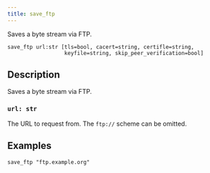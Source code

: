 ```yaml
---
title: save_ftp
---
```


Saves a byte stream via FTP.

```tql
save_ftp url:str [tls=bool, cacert=string, certifle=string,
                  keyfile=string, skip_peer_verification=bool]
```

## Description

Saves a byte stream via FTP.

### `url: str`

The URL to request from. The `ftp://` scheme can be omitted.


<TLSOptions tls_default="true"/>

## Examples

```tql
save_ftp "ftp.example.org"
```
